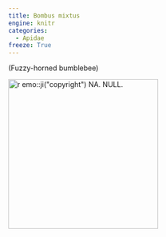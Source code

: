 ```yaml
---
title: Bombus mixtus
engine: knitr
categories:
  - Apidae
freeze: True
---
```

(Fuzzy-horned bumblebee)

[![`r emo::ji("copyright")` NA. NULL.](/files/no_bee.png){height=300}](NA)
